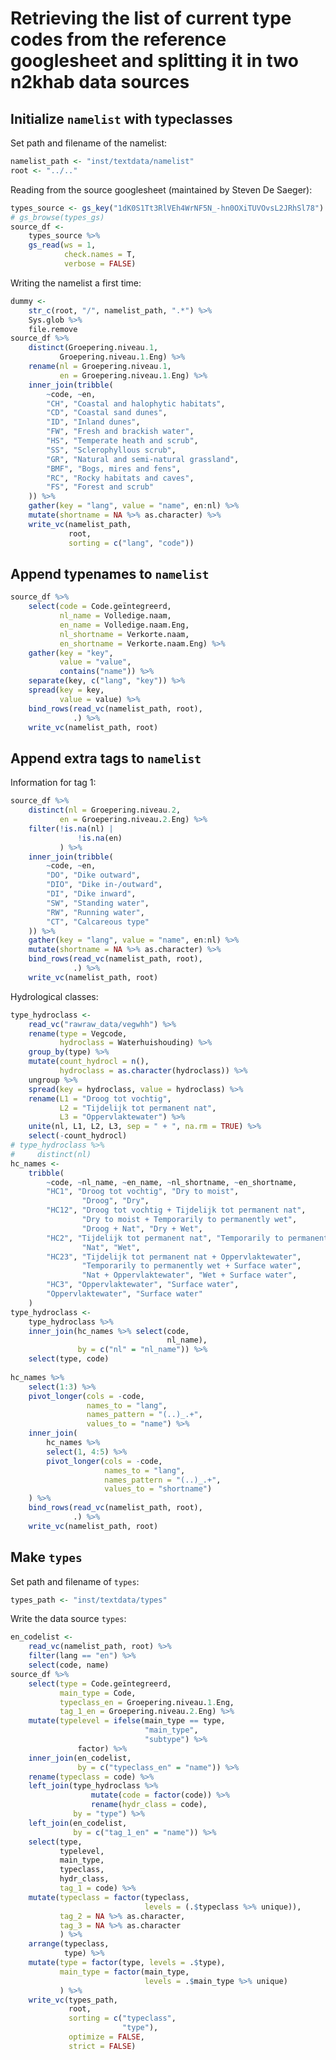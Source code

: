 # Retrieving the list of current type codes from the reference googlesheet and splitting it in two n2khab data sources

## Initialize `namelist` with typeclasses

Set path and filename of the namelist:

```r
namelist_path <- "inst/textdata/namelist"
root <- "../.."
```


Reading from the source googlesheet (maintained by Steven De Saeger):

```r
types_source <- gs_key("1dK0S1Tt3RlVEh4WrNF5N_-hn0OXiTUVOvsL2JRhSl78")
# gs_browse(types_gs)
source_df <-
    types_source %>%
    gs_read(ws = 1, 
            check.names = T,
            verbose = FALSE)
```

Writing the namelist a first time:

```r
dummy <- 
    str_c(root, "/", namelist_path, ".*") %>% 
    Sys.glob %>% 
    file.remove
source_df %>% 
    distinct(Groepering.niveau.1,
           Groepering.niveau.1.Eng) %>% 
    rename(nl = Groepering.niveau.1,
           en = Groepering.niveau.1.Eng) %>% 
    inner_join(tribble(
        ~code, ~en,
        "CH", "Coastal and halophytic habitats",
        "CD", "Coastal sand dunes", 
        "ID", "Inland dunes", 
        "FW", "Fresh and brackish water", 
        "HS", "Temperate heath and scrub", 
        "SS", "Sclerophyllous scrub", 
        "GR", "Natural and semi-natural grassland",
        "BMF", "Bogs, mires and fens", 
        "RC", "Rocky habitats and caves", 
        "FS", "Forest and scrub"
    )) %>% 
    gather(key = "lang", value = "name", en:nl) %>% 
    mutate(shortname = NA %>% as.character) %>% 
    write_vc(namelist_path,
             root,
             sorting = c("lang", "code"))
```

## Append typenames to `namelist`

```r
source_df %>% 
    select(code = Code.geïntegreerd,
           nl_name = Volledige.naam,
           en_name = Volledige.naam.Eng,
           nl_shortname = Verkorte.naam,
           en_shortname = Verkorte.naam.Eng) %>% 
    gather(key = "key", 
           value = "value",
           contains("name")) %>% 
    separate(key, c("lang", "key")) %>% 
    spread(key = key,
           value = value) %>% 
    bind_rows(read_vc(namelist_path, root),
              .) %>% 
    write_vc(namelist_path, root)
```

## Append extra tags to `namelist`

Information for tag 1:

```r
source_df %>% 
    distinct(nl = Groepering.niveau.2,
           en = Groepering.niveau.2.Eng) %>% 
    filter(!is.na(nl) |
               !is.na(en)
           ) %>% 
    inner_join(tribble(
        ~code, ~en,
        "DO", "Dike outward",
        "DIO", "Dike in-/outward", 
        "DI", "Dike inward", 
        "SW", "Standing water", 
        "RW", "Running water", 
        "CT", "Calcareous type"
    )) %>% 
    gather(key = "lang", value = "name", en:nl) %>% 
    mutate(shortname = NA %>% as.character) %>% 
    bind_rows(read_vc(namelist_path, root),
              .) %>% 
    write_vc(namelist_path, root)
```

Hydrological classes:

```r
type_hydroclass <- 
    read_vc("rawraw_data/vegwhh") %>% 
    rename(type = Vegcode,
           hydroclass = Waterhuishouding) %>% 
    group_by(type) %>% 
    mutate(count_hydrocl = n(),
           hydroclass = as.character(hydroclass)) %>% 
    ungroup %>% 
    spread(key = hydroclass, value = hydroclass) %>% 
    rename(L1 = "Droog tot vochtig",
           L2 = "Tijdelijk tot permanent nat",
           L3 = "Oppervlaktewater") %>% 
    unite(nl, L1, L2, L3, sep = " + ", na.rm = TRUE) %>% 
    select(-count_hydrocl)
# type_hydroclass %>% 
#     distinct(nl)
hc_names <- 
    tribble(
        ~code, ~nl_name, ~en_name, ~nl_shortname, ~en_shortname,
        "HC1", "Droog tot vochtig", "Dry to moist",
                "Droog", "Dry",
        "HC12", "Droog tot vochtig + Tijdelijk tot permanent nat", 
                "Dry to moist + Temporarily to permanently wet",
                "Droog + Nat", "Dry + Wet",
        "HC2", "Tijdelijk tot permanent nat", "Temporarily to permanently wet",
                "Nat", "Wet",
        "HC23", "Tijdelijk tot permanent nat + Oppervlaktewater", 
                "Temporarily to permanently wet + Surface water",
                "Nat + Oppervlaktewater", "Wet + Surface water",
        "HC3", "Oppervlaktewater", "Surface water",
        "Oppervlaktewater", "Surface water"
    )
type_hydroclass <- 
    type_hydroclass %>% 
    inner_join(hc_names %>% select(code, 
                                   nl_name),
               by = c("nl" = "nl_name")) %>% 
    select(type, code)
    
hc_names %>% 
    select(1:3) %>% 
    pivot_longer(cols = -code,
                 names_to = "lang",
                 names_pattern = "(..)_.+",
                 values_to = "name") %>% 
    inner_join(
        hc_names %>% 
        select(1, 4:5) %>% 
        pivot_longer(cols = -code,
                     names_to = "lang",
                     names_pattern = "(..)_.+",
                     values_to = "shortname")
    ) %>% 
    bind_rows(read_vc(namelist_path, root),
              .) %>% 
    write_vc(namelist_path, root)
```



## Make `types`

Set path and filename of `types`:

```r
types_path <- "inst/textdata/types"
```

Write the data source `types`:

```r
en_codelist <- 
    read_vc(namelist_path, root) %>% 
    filter(lang == "en") %>% 
    select(code, name)
source_df %>%
    select(type = Code.geïntegreerd,
           main_type = Code,
           typeclass_en = Groepering.niveau.1.Eng,
           tag_1_en = Groepering.niveau.2.Eng) %>% 
    mutate(typelevel = ifelse(main_type == type, 
                              "main_type",
                              "subtype") %>% 
               factor) %>% 
    inner_join(en_codelist,
               by = c("typeclass_en" = "name")) %>% 
    rename(typeclass = code) %>% 
    left_join(type_hydroclass %>% 
                  mutate(code = factor(code)) %>% 
                  rename(hydr_class = code),
              by = "type") %>% 
    left_join(en_codelist,
              by = c("tag_1_en" = "name")) %>% 
    select(type,
           typelevel,
           main_type,
           typeclass,
           hydr_class,
           tag_1 = code) %>% 
    mutate(typeclass = factor(typeclass, 
                              levels = (.$typeclass %>% unique)),
           tag_2 = NA %>% as.character,
           tag_3 = NA %>% as.character
           ) %>% 
    arrange(typeclass, 
            type) %>% 
    mutate(type = factor(type, levels = .$type),
           main_type = factor(main_type, 
                              levels = .$main_type %>% unique)
           ) %>% 
    write_vc(types_path,
             root,
             sorting = c("typeclass",
                         "type"),
             optimize = FALSE,
             strict = FALSE)
```



